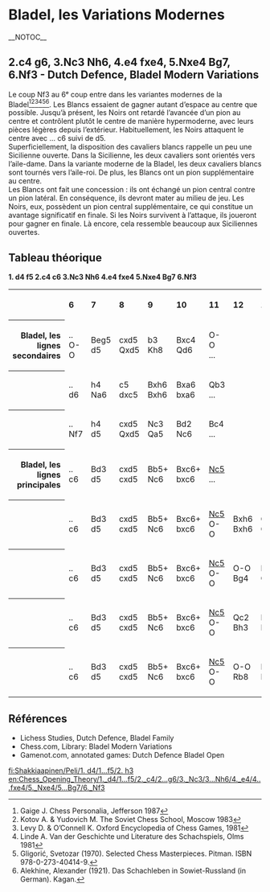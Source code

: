 =Bladel, les Variations Modernes=__NOTOC__

{{Diagramme d'échecs
| tright
| '''la Bladel moderne'''
<!--
 8 -->|rd|nd|bd|qd|kd|__|__|rd<!--
 7 -->|pd|pd|pd|pd|pd|__|bd|pd<!--
 6 -->|__|__|__|__|__|__|pd|nd<!--
 5 -->|__|__|__|__|__|__|__|__<!--
 4 -->|__|__|pl|pl|nL|__|__|__<!--
 3 -->|__|__|__|__|__|nL|__|__<!--
 2 -->|pl|pl|__|__|__|pl|pl|pl<!--
 1 -->|rl|__|bl|ql|kl|bl|__|rl<!--
       a  b  c  d  e  f  g  h
-->| '''style: ''' ouverture semi-fermée : une défense '''agressive''' <br>
''' ECO : ''' A84 <br>
''' après : ''' 1. d4 f5, 2. c4 g6 3. Nc3 Nh6 4.e4 fxe4 5.Nxe4 Bg7 6.Nf3
}}

== 2.c4 g6, 3.Nc3 Nh6, 4.e4 fxe4, 5.Nxe4 Bg7, 6.Nf3 - Dutch Defence, Bladel Modern Variations ==
Le coup Nf3 au 6ᵉ coup entre dans les variantes modernes de la Bladel<ref>Gaige J. Chess Personalia, Jefferson 1987</ref><ref>Kotov A. & Yudovich M. The Soviet Chess School, Moscow 1983</ref><ref>Levy D. & O’Connell K. Oxford Encyclopedia of Chess Games, 1981</ref><ref>Linde A. Van der Geschichte und Literature des Schachspiels, Olms 1981</ref><ref>Gligorić, Svetozar (1970). Selected Chess Masterpieces. Pitman. ISBN 978-0-273-40414-9.</ref><ref>Alekhine, Alexander (1921). Das Schachleben in Sowiet-Russland (in German). Kagan.</ref>. Les Blancs essaient de gagner autant d’espace au centre que possible. Jusqu’à présent, les Noirs ont retardé l’avancée d’un pion au centre et contrôlent plutôt le centre de manière hypermoderne, avec leurs pièces légères depuis l’extérieur. Habituellement, les Noirs attaquent le centre avec ... c6 suivi de d5.
<br>
Superficiellement, la disposition des cavaliers blancs rappelle un peu une Sicilienne ouverte. Dans la Sicilienne, les deux cavaliers sont orientés vers l’aile-dame. Dans la variante moderne de la Bladel, les deux cavaliers blancs sont tournés vers l’aile-roi. De plus, les Blancs ont un pion supplémentaire au centre.
<br>
Les Blancs ont fait une concession : ils ont échangé un pion central contre un pion latéral. En conséquence, ils devront mater au milieu de jeu. Les Noirs, eux, possèdent un pion central supplémentaire, ce qui constitue un avantage significatif en finale. Si les Noirs survivent à l’attaque, ils joueront pour gagner en finale. Là encore, cela ressemble beaucoup aux Siciliennes ouvertes.

== Tableau théorique ==

'''1. d4 f5 2.c4 c6 3.Nc3 Nh6 4.e4 fxe4 5.Nxe4 Bg7 6.Nf3'''
<table border="0" cellspacing="0" cellpadding="4">
  <tr>
	<th></th>	
	<th align="left">6</th>
	<th align="left">7</th>
        <th align="left">8</th>
        <th align="left">9</th> 
        <th align="left">10</th>      
        <th align="left">11</th>
        <th align="left">12</th>  
        <th align="left">13</th>
	<th align="left">14</th>    
  </tr>
  <tr>
	<th align="right">Bladel, les lignes secondaires</th>
	<td>..<br>O-O</td>
	<td>Beg5<br>d5</td>
	<td>cxd5<br>Qxd5</td>
	<td>b3<br>Kh8</td>
        <td>Bxc4<br>Qd6</td>
        <td>O-O<br>...</td>
        <td><br></td>
	<td><br></td>
	<td>+/=</td>
   </tr> 
   <tr>
	<th align="right"></th>	
	<td>..<br>d6</td>
	<td>h4<br>Na6</td>
	<td>c5<br>dxc5</td>
	<td>Bxh6<br>Bxh6</td>
        <td>Bxa6<br>bxa6</td>
        <td>Qb3<br>...</td>
        <td><br></td>
	<td><br></td>
	<td>+/=</td>
   </tr> 
   <tr>
	<th align="right"></th>	
	<td>..<br>Nf7</td>
	<td>h4<br>d5</td>
	<td>cxd5<br>Qxd5</td>
	<td>Nc3<br>Qa5</td>
        <td>Bd2<br>Nc6</td>
        <td>Bc4<br>...</td>
        <td><br></td>
	<td><br></td>
	<td>+/=</td>
   </tr> 
   <tr>
	<th align="right">Bladel, les lignes principales</th>
	<td>..<br>c6</td>
	<td>Bd3<br>d5</td>
	<td>cxd5<br>cxd5</td>
	<td>Bb5+<br>Nc6</td>
        <td>Bxc6+<br>bxc6</td>
        <td>[[/6...c6/7. Bd3/7...d5/8. cxd5/8...cxd5/9. Bb5/9...Nc6/10. Bxc6/10...bxc6/11._Nc5|Nc5]]<br>...</td>
        <td><br></td>
	<td><br></td>
	<td>+/=</td>
    </tr> 
    <tr>
	<th align="right"></th>
	<td>..<br>c6</td>
	<td>Bd3<br>d5</td>
	<td>cxd5<br>cxd5</td>
	<td>Bb5+<br>Nc6</td>
        <td>Bxc6+<br>bxc6</td>
        <td>[[/6...c6/7. Bd3/7...d5/8. cxd5/8...cxd5/9. Bb5/9...Nc6/10. Bxc6/10...bxc6/11._Nc5|Nc5]]<br>O-O</td>
        <td>Bxh6<br>Bxh6</td>
	<td>Qb3<br>Qb5+</td>
	<td>=</td>
    </tr>   
    <tr>
	<th align="right"></th>
	<td>..<br>c6</td>
	<td>Bd3<br>d5</td>
	<td>cxd5<br>cxd5</td>
	<td>Bb5+<br>Nc6</td>
        <td>Bxc6+<br>bxc6</td>
        <td>[[/6...c6/7. Bd3/7...d5/8. cxd5/8...cxd5/9. Bb5/9...Nc6/10. Bxc6/10...bxc6/11._Nc5|Nc5]]<br>O-O</td>
        <td>O-O<br>Bg4</td>
	<td>Re1<br>Qc8</td>
	<td>=</td>
    </tr> 
    <tr>
	<th align="right"></th>
	<td>..<br>c6</td>
	<td>Bd3<br>d5</td>
	<td>cxd5<br>cxd5</td>
	<td>Bb5+<br>Nc6</td>
        <td>Bxc6+<br>bxc6</td>
        <td>[[/6...c6/7. Bd3/7...d5/8. cxd5/8...cxd5/9. Bb5/9...Nc6/10. Bxc6/10...bxc6/11._Nc5|Nc5]]<br>O-O</td>
        <td>Qc2<br>Bh3</td>
	<td>Rg1<br>Bf5</td>
	<td>+/=</td>
    </tr> 
    <tr>
	<th align="right"></th>
	<td>..<br>c6</td>
	<td>Bd3<br>d5</td>
	<td>cxd5<br>cxd5</td>
	<td>Bb5+<br>Nc6</td>
        <td>Bxc6+<br>bxc6</td>
        <td>[[/6...c6/7. Bd3/7...d5/8. cxd5/8...cxd5/9. Bb5/9...Nc6/10. Bxc6/10...bxc6/11._Nc5|Nc5]]<br>O-O</td>
        <td>O-O<br>Rb8</td>
	<td>Re1<br>Bg4</td>
	<td>+/=</td>
    </tr> 
</table>

{{Wikipedia|Défénse hollandaise}}

== Références ==

{{reflist}}
* Lichess Studies, Dutch Defence, Bladel Family
* Chess.com, Library: Bladel Modern Variations
* Gamenot.com, annotated games: Dutch Defence Bladel Open

[[fi:Shakkiaapinen/Peli/1. d4/1...f5/2. h3]]
[[en:Chess_Opening_Theory/1._d4/1...f5/2._c4/2...g6/3._Nc3/3...Nh6/4._e4/4...fxe4/5._Nxe4/5...Bg7/6._Nf3]]
